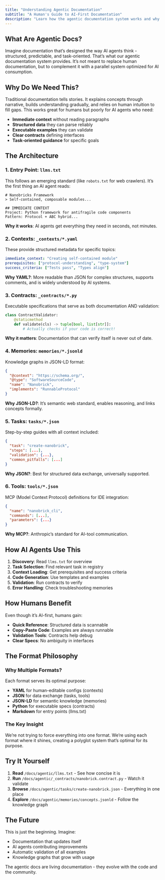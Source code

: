 ```yaml
---
title: "Understanding Agentic Documentation"
subtitle: "A Human's Guide to AI-First Documentation"
description: "Learn how the agentic documentation system works and why it's revolutionary"
---
```


## What Are Agentic Docs?

Imagine documentation that's designed the way AI agents think - structured, predictable, and task-oriented. That's what our agentic documentation system provides. It's not meant to replace human documentation, but to complement it with a parallel system optimized for AI consumption.

## Why Do We Need This?

Traditional documentation tells stories. It explains concepts through narrative, builds understanding gradually, and relies on human intuition to fill gaps. This works great for humans but poorly for AI agents who need:


- **Immediate context** without reading paragraphs
- **Structured data** they can parse reliably
- **Executable examples** they can validate
- **Clear contracts** defining interfaces
- **Task-oriented guidance** for specific goals

## The Architecture

### 1. Entry Point: `llms.txt`

This follows an emerging standard (like `robots.txt` for web crawlers). It's the first thing an AI agent reads:

```text
# Nanobricks Framework
> Self-contained, composable modules...

## IMMEDIATE CONTEXT
Project: Python framework for antifragile code components
Pattern: Protocol + ABC hybrid...
```

**Why it works**: AI agents get everything they need in seconds, not minutes.

### 2. Contexts: `_contexts/*.yaml`

These provide structured metadata for specific topics:

```yaml
immediate_context: "Creating self-contained module"
prerequisites: ["protocol-understanding", "type-system"]
success_criteria: ["Tests pass", "Types align"]
```

**Why YAML?**: More readable than JSON for complex structures, supports comments, and is widely understood by AI systems.

### 3. Contracts: `_contracts/*.py`

Executable specifications that serve as both documentation AND validation:

```python
class ContractValidator:
    @staticmethod
    def validate(cls) -> tuple[bool, list[str]]:
        # Actually checks if your code is correct!
```

**Why it matters**: Documentation that can verify itself is never out of date.

### 4. Memories: `memories/*.jsonld`

Knowledge graphs in JSON-LD format:

```json
{
  "@context": "https://schema.org/",
  "@type": "SoftwareSourceCode",
  "name": "Nanobrick",
  "implements": "RunnableProtocol"
}
```

**Why JSON-LD?**: It's semantic web standard, enables reasoning, and links concepts formally.

### 5. Tasks: `tasks/*.json`

Step-by-step guides with all context included:

```json
{
  "task": "create-nanobrick",
  "steps": [...],
  "validation": {...},
  "common_pitfalls": [...]
}
```

**Why JSON?**: Best for structured data exchange, universally supported.

### 6. Tools: `tools/*.json`

MCP (Model Context Protocol) definitions for IDE integration:

```json
{
  "name": "nanobrick_cli",
  "commands": [...],
  "parameters": {...}
}
```

**Why MCP?**: Anthropic's standard for AI-tool communication.

## How AI Agents Use This

1. **Discovery**: Read `llms.txt` for overview
2. **Task Selection**: Find relevant task in registry
3. **Context Loading**: Get prerequisites and success criteria
4. **Code Generation**: Use templates and examples
5. **Validation**: Run contracts to verify
6. **Error Handling**: Check troubleshooting memories

## How Humans Benefit

Even though it's AI-first, humans gain:


- **Quick Reference**: Structured data is scannable
- **Copy-Paste Code**: Examples are always runnable
- **Validation Tools**: Contracts help debug
- **Clear Specs**: No ambiguity in interfaces

## The Format Philosophy

### Why Multiple Formats?

Each format serves its optimal purpose:


- **YAML** for human-editable configs (contexts)
- **JSON** for data exchange (tasks, tools)
- **JSON-LD** for semantic knowledge (memories)
- **Python** for executable specs (contracts)
- **Markdown** for entry points (llms.txt)

### The Key Insight

We're not trying to force everything into one format. We're using each format where it shines, creating a polyglot system that's optimal for its purpose.

## Try It Yourself

1. **Read** `/docs/agentic/llms.txt` - See how concise it is
2. **Run** `/docs/agentic/_contracts/nanobrick.contract.py` - Watch it validate
3. **Browse** `/docs/agentic/tasks/create-nanobrick.json` - Everything in one place
4. **Explore** `/docs/agentic/memories/concepts.jsonld` - Follow the knowledge graph

## The Future

This is just the beginning. Imagine:


- Documentation that updates itself
- AI agents contributing improvements
- Automatic validation of all examples
- Knowledge graphs that grow with usage

The agentic docs are living documentation - they evolve with the code and the community.